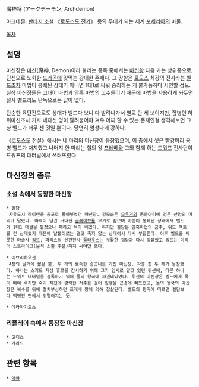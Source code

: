 魔神将 (アークデーモン; Archdemon)

아크데몬.
[[판타지 소설]] 《[[로도스도 전기]]》 등의 무대가 되는 세계 [[포세리아]]의 마물.

[[목차]]
== 설명 ==
마신장은 [[마신]](魔神, Demon)이라 불리는 종족 중에서는 [[마신왕]] 다음 가는 상위종으로, 단신으로 노회한 [[드래곤]]에 맞먹는 강대한 존재다. 그 강함은 [[로도스]] 최강의 전사라는 [[벨드]]조차 마법이 봉쇄된 상태가 아니면 1대1로 싸워 승리하는 게 불가능하다 시인할 정도. 실상 마신장들은 고대어 마법과 암흑 마법의 고수들이기 때문에 마법을 사용하게 놔두면 설사 벨드라도 단독으로는 답이 없다.

단순한 육탄전으로도 상대가 벨드다 보니 다 발려나가서 별로 안 세 보이지만, 잡병인 하위마신조차 기사 네다섯 명이 달려붙어야 겨우 어찌 할 수 있는 존재인걸 생각해보면 그냥 벨드가 너무 센 것일 뿐이다. 당연히 엄청나게 강하다.

《[[로도스도 전설]]》에서는 네 마리의 마신장이 등장했으며, 이 중에서 셋은 빨강머리 용병 벨드가 처치했고 나머지 한 마리는 철의 왕 [[프레베]]와 그와 함께 하는 [[드워프]] 전사단이 드워프의 대터널에서 쓰러뜨렸다.

== 마신장의 종류 ==
=== 소설 속에서 등장한 마신장 ===
 * 겔담
  자유도시 라이덴을 공포로 몰아넣었던 마신장. 겉모습은 [[오우거]]의 몸뚱아리에 검은 산양의 머리가 달렸다. 마력이 담긴 거대한 [[글레이브]]를 무기로 삼으며 마법이 봉쇄된 상태에서 벨드와 1대1 대결을 펼쳤으나 패하고 목이 베였다. 하지만 겔담은 암흑마법의 금주, 워드 팩트를 건 상태였기 때문에 날붙이로는 결코 죽지 않는 상태여서 다시 부활한다. 이후 벨드를 비롯한 마술사 [[워트]], 파리스의 신관전사 [[플라우스]]는 부활한 겔담과 다시 맞붙었고 워트는 미티어 스트라이크(운석 소환 주문)까지 써야만 했다.

 * 이브리하우젠
  4장의 날개에 짧은 뿔, 두 개의 뾰족한 송곳니를 가진 마신장. 작중 총 두 체가 등장했다. 하나는 스커드 재상 휴로를 감시하기 위해 그가 임시로 맡고 있던 뤼센에, 다른 하나는 드워프 대터널을 감독하기 위해 돌의 왕국에 파견돼있었다. 뤼센의 마신장은 벨드에게 목이 베여 죽지만 죽기 직전에 강력한 저주를 걸어 일행을 곤경에 빠뜨렸고, 돌의 왕국의 마신장은 복수를 위해 절치부심하던 프레베 왕에 의해 참살된다. 벨드의 평가에 따르면 겔담보다 백병전 면에서 뒤떨어지는 듯.

 * 데라마기도스

=== 리플레이 속에서 등장한 마신장 ===
 * 고디스
 * 가라드

== 관련 항목 ==
 * [[악마]]
